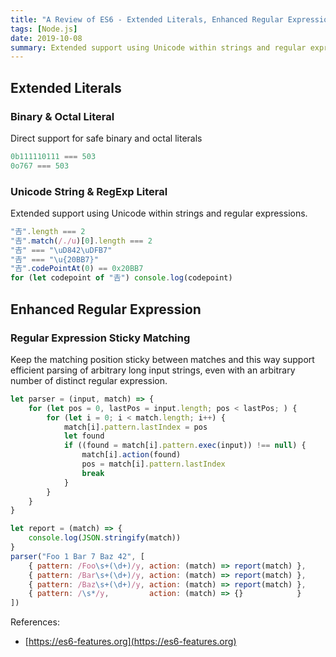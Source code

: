 ```yaml
---
title: "A Review of ES6 - Extended Literals, Enhanced Regular Expression"
tags: [Node.js]
date: 2019-10-08
summary: Extended support using Unicode within strings and regular expressions.
---
```


## Extended Literals

### Binary & Octal Literal

Direct support for safe binary and octal literals

```javascript
0b111110111 === 503
0o767 === 503
```

### Unicode String & RegExp Literal

Extended support using Unicode within strings and regular expressions.

```javascript
"𠮷".length === 2
"𠮷".match(/./u)[0].length === 2
"𠮷" === "\uD842\uDFB7"
"𠮷" === "\u{20BB7}"
"𠮷".codePointAt(0) == 0x20BB7
for (let codepoint of "𠮷") console.log(codepoint)
```

## Enhanced Regular Expression

### Regular Expression Sticky Matching

Keep the matching position sticky between matches and this way support efficient parsing
of arbitrary long input strings, even with an arbitrary number of distinct regular
expression.

```javascript
let parser = (input, match) => {
    for (let pos = 0, lastPos = input.length; pos < lastPos; ) {
        for (let i = 0; i < match.length; i++) {
            match[i].pattern.lastIndex = pos
            let found
            if ((found = match[i].pattern.exec(input)) !== null) {
                match[i].action(found)
                pos = match[i].pattern.lastIndex
                break
            }
        }
    }
}

let report = (match) => {
    console.log(JSON.stringify(match))
}
parser("Foo 1 Bar 7 Baz 42", [
    { pattern: /Foo\s+(\d+)/y, action: (match) => report(match) },
    { pattern: /Bar\s+(\d+)/y, action: (match) => report(match) },
    { pattern: /Baz\s+(\d+)/y, action: (match) => report(match) },
    { pattern: /\s*/y,         action: (match) => {}            }
])
```

References:

- [https://es6-features.org](https://es6-features.org)

